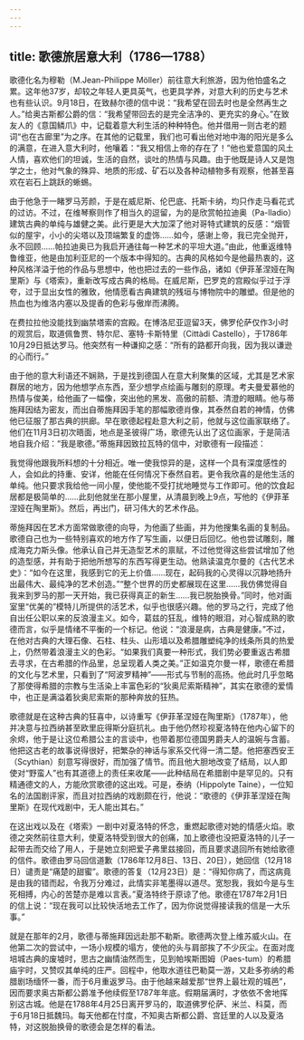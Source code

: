 ```yaml
---
---
---
```

title: 歌德旅居意大利（1786—1788）
---




歌德化名为穆勒（M.Jean-Philippe Möller）前往意大利旅游，因为他怕盛名之累。这年他37岁，却较之年轻人更具英气，也更具学养，对意大利的历史与艺术也有些认识。9月18日，在致赫尔德的信中说：“我希望在回去时也是全然再生之人。”给奥古斯都公爵的信：“我希望带回去的是完全洁净的、更充实的身心。”在致友人的《意国鳞爪》中，记载着意大利生活的种种特色。他并借用一则古老的题词“也在古廊里”为之序。在其他的记载里，我们也可看出他对地中海的阳光是多么的满意，在进入意大利时，他嚷着：“我又相信上帝的存在了！”他也爱意国的风土人情，喜欢他们的坦诚，生活的自然，谈吐的热情与风趣。由于他既是诗人又是饱学之士，他对气象的殊异、地质的形成、矿石以及各种动植物多有观察，他甚至喜欢在岩石上跳跃的蜥蜴。

由于他急于一睹罗马芳颜，于是在威尼斯、伦巴底、托斯卡纳，均只作走马看花式的过访。不过，在维琴察则作了相当久的逗留，为的是欣赏帕拉迪奥（Pa-lladio）建筑古典的单纯与雄健之美。此行更是大大加深了他对哥特式建筑的反感：“烟管似的屋宇，小小的尖塔以及顶端繁复的虚饰……如今，感谢上帝，我已完全抛开，永不回顾……帕拉迪奥已为我启开通往每一种艺术的平坦大道。”由此，他重返维特鲁维亚，他是由加利亚尼的一个版本中得知的。古典的风格如今是他最热衷的，这种风格洋溢于他的作品与思想中，他也把过去的一些作品，诸如《伊菲革涅娅在陶里斯》与《塔索》，重新改写成古典的格局。在威尼斯，巴罗克的宫殿似乎过于浮夸，过于显出女性的雅致，他情愿看古典建筑的残垣与博物院中的雕塑。但是他的热血也为维洛内塞以及提香的色彩与傲岸而沸腾。

在费拉拉他没能找到幽禁塔索的宫殿。在博洛尼亚逗留3天，佛罗伦萨仅作3小时的观赏后，取道佩鲁贾、特尔尼、塞特·卡斯特里（Cittàdi Castello），于1786年10月29日抵达罗马。他突然有一种谦抑之感：“所有的路都开向我，因为我以谦逊的心而行。”

由于他的意大利语还不娴熟，于是找到德国人在意大利聚集的区域，尤其是艺术家群居的地方，因为他想学点东西，至少想学点绘画与雕刻的原理。考夫曼爱慕他的热情与俊美，给他画了一幅像，突出他的黑发、高傲的前额、清澄的眼睛。他与蒂施拜因结为密友，而出自蒂施拜因手笔的那幅歌德肖像，其泰然自若的神情，仿佛他已征服了那古典的拱廊。早在歌德起程赴意大利之前，他就与这位画家联络了。他们在11月3日初次晤面，地点是圣彼得广场，歌德先认出了这位画家，于是简洁地自我介绍：“我是歌德。”蒂施拜因致拉瓦特的信中，对歌德有一段描述：

我觉得他跟我所料想的十分相近。唯一使我惊异的是，这样一个具有深度感性的人，会如此的持重、安详，他能在任何情况下泰然自若。更令我欣喜的是他生活的单纯。他只要求我给他一间小屋，使他能不受打扰地睡觉与工作即可。他的饮食起居都是极简单的……此刻他就坐在那小屋里，从清晨到晚上9点，写他的《伊菲革涅娅在陶里斯》。然后，再出门，研习伟大的艺术作品。



蒂施拜因在艺术方面常做歌德的向导，为他画了些画，并为他搜集名画的复制品。歌德自己也为一些特别喜欢的地方作了写生画，以便日后回忆。他也尝试雕刻，雕成海克力斯头像。他承认自己并无造型艺术的禀赋，不过他觉得这些尝试增加了他的造型感，并有助于把他所想写的东西写得更生动。他熟读温克尔曼的《古代艺术史》：“如今在这里，我感到它的无上价值……现在，起码我的心灵得以沉静地扬升出最伟大、最纯净的艺术创造。”“整个世界的历史都展现在这里……我仿佛觉得自我来到罗马的那一天开始，我已获得真正的新生……我已脱胎换骨。”同时，他对画室里“优美的”模特儿所提供的活艺术，似乎也很感兴趣。他的罗马之行，完成了他自出任公职以来的反浪漫主义。如今，葛兹的狂乱，维特的眼泪，对心智成熟的歌德而言，似乎是情绪不平衡的一个标记。他说：“浪漫是病，古典是健康。”不过，在他对古典的大理石像、石柱、柱头、山形墙以及希腊雕塑纯净的线条所具的热爱上，仍然带着浪漫主义的色彩。“如果我们真要一种形式，我们势必要重返古希腊去寻求，在古希腊的作品里，总呈现着人类之美。”正如温克尔曼一样，歌德在希腊的文化与艺术里，只看到了“阿波罗精神”——形式与节制的高扬。他此时几乎忽略了那使得希腊的宗教与生活染上丰富色彩的“狄奥尼索斯精神”，其实在歌德的爱情中，也正是满溢着狄奥尼索斯的那种奔放的狂热。

歌德就是在这种古典的狂喜中，以诗重写《伊菲革涅娅在陶里斯》（1787年），他并决意与拉西纳甚至欧里庇得斯分庭抗礼。由于他仍然珍视夏洛特在他内心留下的余烬，他于是让这位希腊公主的言谈中，也带着那位德国男爵夫人的温婉与含蓄。他把这古老的故事说得很好，把繁杂的神话与家系交代得一清二楚。他把塞西安王（Scythian）刻意写得很好，而加强了情节。而且他大胆地改变了结局，以人即使对“野蛮人”也有其道德上的责任来收尾——此种结局在希腊剧中是罕见的。只有精通德文的人，方能欣赏歌德的这出戏。可是，泰纳（Hippolyte Taine），一位知名的法国剧评家，而且对拉西纳的戏剧颇在行，他说：“歌德的《伊菲革涅娅在陶里斯》在现代戏剧中，无人能出其右。”

在这出戏以及在《塔索》一剧中对夏洛特的怀念，重燃起歌德对她的情感火焰。歌德之突然前往意大利，使夏洛特受到很大的创痛，加上歌德也没把夏洛特的儿子一起带去而交给了用人，于是她立刻把爱子弗里兹接回，而且要求退回所有她给歌德的信件。歌德由罗马回信道歉（1786年12月8日、13日、20日），她回信（12月18日）谴责是“痛楚的甜蜜”。歌德的答复（12月23日）是：“得知你病了，而这病竟是由我的错而起，令我万分难过，此情实非笔墨得以道尽。宽恕我，我如今是与生死相搏，内心的苦楚亦是难以言表。”夏洛特终于原谅了他。歌德在1787年2月1日的信上说：“现在我可以比较快活地去工作了，因为你说觉得接读我的信是一大乐事。”

就是在那年的2月，歌德与蒂施拜因远赴那不勒斯。歌德两次登上维苏威火山。在他第二次的尝试中，一场小规模的塌方，使他的头与肩部挨了不少灰尘。在面对庞培城古典的废墟时，思古之幽情油然而生，见到帕埃斯图姆（Paes-tum）的希腊庙宇时，又赞叹其单纯的庄严。回程中，他取水道往巴勒莫一游，又赴多弥纳的希腊剧场缅怀一番，而于6月重返罗马。由于他越来越爱那“世界上最壮观的城邑”，因而要求奥古斯都公爵准予他续假至1787年年底。假期届满时，才依依不舍地挥别这古城。他是在1788年4月25日离开罗马的，取道佛罗伦萨、米兰、科莫，而于6月18日抵魏玛。每天他都在忖度，不知奥古斯都公爵、宫廷里的人以及夏洛特，对这脱胎换骨的歌德会是怎样的看法。